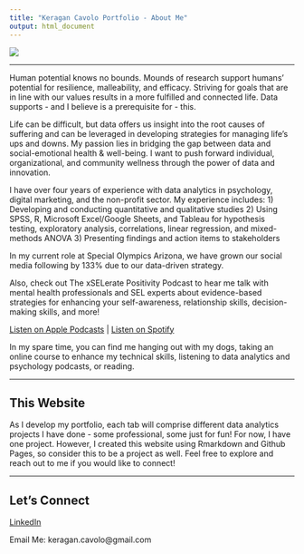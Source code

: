 ```yaml
---
title: "Keragan Cavolo Portfolio - About Me"
output: html_document
---
```


<style type="text/css">
.title {
  display: none;
}

#getting-started img {
  margin-right: 10px;
}

</style>

![](images/banner2.png)

------------------

Human potential knows no bounds. Mounds of research support humans’ potential for resilience, malleability, and efficacy. Striving for goals that are in line with our values results in a more fulfilled and connected life. Data supports - and I believe is a prerequisite for - this.

Life can be difficult, but data offers us insight into the root causes of suffering and can be leveraged in developing strategies for managing life’s ups and downs. My passion lies in bridging the gap between data and social-emotional health & well-being. I want to push forward individual, organizational, and community wellness through the power of data and innovation.

I have over four years of experience with data analytics in psychology, digital marketing, and the non-profit sector. My experience includes: 
1) Developing and conducting quantitative and qualitative studies 
2) Using SPSS, R, Microsoft Excel/Google Sheets, and Tableau for hypothesis testing, exploratory analysis, correlations, linear regression, and mixed-methods ANOVA 
3) Presenting findings and action items to stakeholders

In my current role at Special Olympics Arizona, we have grown our social media following by 133% due to our data-driven strategy.

Also, check out The xSELerate Positivity Podcast to hear me talk with mental health professionals and SEL experts about evidence-based strategies for enhancing your self-awareness, relationship skills, decision-making skills, and more! 

[Listen on Apple Podcasts](https://podcasts.apple.com/us/podcast/the-xselerate-positivity-podcast/id1565882491) | [Listen on Spotify](https://open.spotify.com/show/0wkN9GcwDGESai4XbVcYmE?si=lll-FwrORWq7J3kBkJ52IA&dl_branch=1)

In my spare time, you can find me hanging out with my dogs, taking an online course to enhance my technical skills, listening to data analytics and psychology podcasts, or reading.

------------------

## This Website

As I develop my portfolio, each tab will comprise different data analytics projects I have done - some professional, some just for fun! For now, I have one project. However, I created this website using Rmarkdown and Github Pages, so consider this to be a project as well. Feel free to explore and reach out to me if you would like to connect!

------------------

## Let's Connect

[LinkedIn](https://www.linkedin.com/in/keragancavolo/)

Email Me: keragan.cavolo@gmail.com
